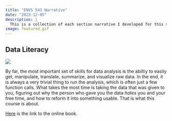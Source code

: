 ```yaml
---
title: "ENVS 543 Narrative"
date: "2023-12-05"
description: |
  This is a collection of each section narrative I developed for this semsesters ENVS 543: Environmental Data Literacy course, the introduction to R and data manipulation for all incoming graduate students.  
image: featured.gif
---
```



## Data Literacy

![](featured.gif)


By far, the most important set of skills for data analysis is the abiltiy to easily get, manipulate, translate, summarize, and visualize raw data.  In the end, it is always a very trivial thing to run the analysis, which is often just a few function calls.  What takes the most time is taking the data that was given to you, figuring out why the person who gave you the data *hates* you and your free time, and how to reform it into something usable.  That is what this course is about.

[Here]() is the link to the online book.